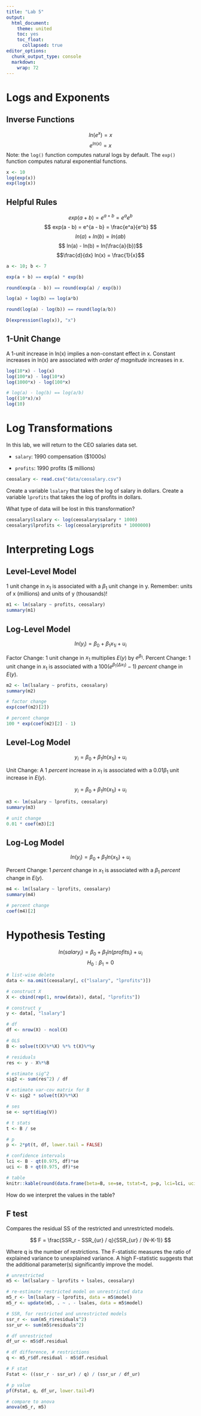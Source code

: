 ```yaml
---
title: "Lab 5"
output: 
  html_document:
    theme: united
    toc: yes
    toc_float:
      collapsed: true
editor_options: 
  chunk_output_type: console
  markdown: 
    wrap: 72
---
```


# Logs and Exponents

## Inverse Functions

$$ln(e^x) = x$$ $$e^{ln(x)} = x$$ Note: the `log()` function computes
natural logs by default. The `exp()` function computes natural
exponential functions.

```r
x <- 10
log(exp(x)) 
exp(log(x))
```

## Helpful Rules

$$ exp(a + b) = e^{a + b} = e^ae^b $$
$$ exp(a - b) = e^{a - b} = \frac{e^a}{e^b} $$
$$ ln(a) + ln(b) = ln(ab)$$ $$ ln(a) - ln(b) = ln(\frac{a}{b})$$
$$\frac{d}{dx} ln(x) = \frac{1}{x}$$

```r
a <- 10; b <- 7 

exp(a + b) == exp(a) * exp(b)

round(exp(a - b)) == round(exp(a) / exp(b)) 

log(a) + log(b) == log(a*b)

round(log(a) - log(b)) == round(log(a/b))

D(expression(log(x)), "x")
```

## 1-Unit Change

A 1-unit increase in ln(x) implies a non-constant effect in x. Constant
increases in ln(x) are associated with *order of magnitude* increases in
x.

```r
log(10*x) - log(x) 
log(100*x) - log(10*x)
log(1000*x) - log(100*x)

# log(a) - log(b) == log(a/b)
log((10*x)/x)
log(10)
```

# Log Transformations

In this lab, we will return to the CEO salaries data set.

-   `salary`: 1990 compensation (\$1000s)

-   `profits`: 1990 profits (\$ millions)

```r
ceosalary <- read.csv("data/ceosalary.csv")
```

Create a variable `lsalary` that takes the log of salary in dollars.
Create a variable `lprofits` that takes the log of profits in dollars.

What type of data will be lost in this transformation?

```r
ceosalary$lsalary <- log(ceosalary$salary * 1000)
ceosalary$lprofits <- log(ceosalary$profits * 1000000)
```

# Interpreting Logs

## Level-Level Model

1 unit change in $x_1$ is associated with a $\beta_1$ unit change in y.
Remember: units of x (millions) and units of y (thousands)!

```r
m1 <- lm(salary ~ profits, ceosalary)
summary(m1)
```

## Log-Level Model

$$ ln(y_i) = \beta_0 + \beta_1 x_{1i} + u_i$$

Factor Change: 1 unit change in $x_1$ multiplies $E(y)$ by
$e^{\beta_1}$. Percent Change: 1 unit change in $x_1$ is associated with
a $100(e^{\beta_1(\Delta x_1)} - 1)$ *percent* change in $E(y)$.

```r
m2 <- lm(lsalary ~ profits, ceosalary)
summary(m2)

# factor change 
exp(coef(m2)[2])

# percent change
100 * exp(coef(m2)[2] - 1)
```

## Level-Log Model

$$ y_i = \beta_0 + \beta_1 ln(x_{1i}) + u_i$$

Unit Change: A 1 *percent* increase in $x_1$ is associated with a
$0.01 \beta_1$ unit increase in $E(y)$.

$$ y_i = \beta_0 + \beta_1 ln(x_{1i}) + u_i$$

```r
m3 <- lm(salary ~ lprofits, ceosalary)
summary(m3)

# unit change 
0.01 * coef(m3)[2]
```

## Log-Log Model

$$ ln(y_i) = \beta_0 + \beta_1 ln(x_{1i}) + u_i$$

Percent Change: 1 *percent* change in $x_1$ is associated with a
$\beta_1$ *percent* change in $E(y)$.

```r
m4 <- lm(lsalary ~ lprofits, ceosalary)
summary(m4)

# percent change 
coef(m4)[2]
```

# Hypothesis Testing

$$ ln(salary_i) = \beta_0 + \beta_1 ln(profits_i) + u_i$$
$$ H_0: \beta_1 = 0 $$

```r
# list-wise delete
data <- na.omit(ceosalary[, c("lsalary", "lprofits")])

# construct X
X <- cbind(rep(1, nrow(data)), data[, "lprofits"])

# construct y
y <- data[, "lsalary"]

# df 
df <- nrow(X) - ncol(X)

# OLS
B <- solve(t(X)%*%X) %*% t(X)%*%y

# residuals
res <- y - X%*%B

# estimate sig^2
sig2 <- sum(res^2) / df

# estimate var-cov matrix for B
V <- sig2 * solve(t(X)%*%X)

# ses
se <- sqrt(diag(V))

# t stats
t <- B / se

# p
p <- 2*pt(t, df, lower.tail = FALSE)

# confidence intervals 
lci <- B - qt(0.975, df)*se
uci <- B + qt(0.975, df)*se

# table
knitr::kable(round(data.frame(beta=B, se=se, tstat=t, p=p, lci=lci, uci=uci, row.names = c("Intercept","Logged Profits")), 3))
```

How do we interpret the values in the table?

## F test

Compares the residual SS of the restricted and unrestricted models.

$$
F = \frac{SSR_r - SSR_{ur} / q}{SSR_{ur} / (N-K-1)}
$$

Where q is the number of restrictions. The F-statistic measures the
ratio of explained variance to unexplained variance. A high F-statistic
suggests that the additional parameter(s) significantly improve the
model.

```r
# unrestricted
m5 <- lm(lsalary ~ lprofits + lsales, ceosalary)

# re-estimate restricted model on unrestricted data
m5_r <- lm(lsalary ~ lprofits, data = m5$model)
m5_r <- update(m5, . ~ . - lsales, data = m5$model)

# SSR, for restricted and unrestricted models
ssr_r <- sum(m5_r$residuals^2)
ssr_ur <- sum(m5$residuals^2)

# df unrestricted
df_ur <- m5$df.residual

# df difference, # restrictions
q <- m5_r$df.residual - m5$df.residual

# F stat
Fstat <- ((ssr_r - ssr_ur) / q) / (ssr_ur / df_ur)

# p value
pf(Fstat, q, df_ur, lower.tail=F)

# compare to anova
anova(m5_r, m5)
```
